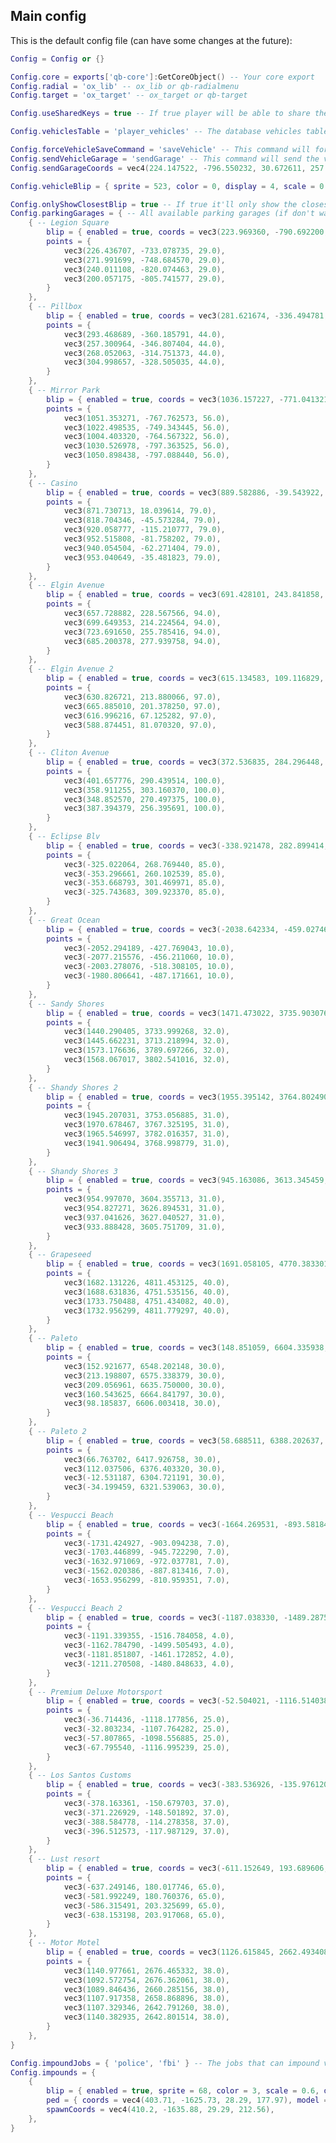 ## Main config 
This is the default config file (can have some changes at the future):
```lua filename="mt-garages/config.lua"
Config = Config or {}

Config.core = exports['qb-core']:GetCoreObject() -- Your core export
Config.radial = 'ox_lib' -- ox_lib or qb-radialmenu
Config.target = 'ox_target' -- ox_target or qb-target

Config.useSharedKeys = true -- If true player will be able to share their vehicles with other players

Config.vehiclesTable = 'player_vehicles' -- The database vehicles table

Config.forceVehicleSaveCommand = 'saveVehicle' -- This command will force the save of the vehicle on the current location (set to false if you don't want this)
Config.sendVehicleGarage = 'sendGarage' -- This command will send the vehicle to a designed garage (only admin)
Config.sendGarageCoords = vec4(224.147522, -796.550232, 30.672611, 257.638550)

Config.vehicleBlip = { sprite = 523, color = 0, display = 4, scale = 0.8 } -- The blip that will show when you locate the vehicle

Config.onlyShowClosestBlip = true -- If true it'll only show the closest parking garage
Config.parkingGarages = { -- All available parking garages (if don't want to use delete or set to false Config.parkingGarages)
    { -- Legion Square
        blip = { enabled = true, coords = vec3(223.969360, -790.692200, 30.869452), sprite = 357, color = 0, scale = 0.6, display = 4 },
        points = {
            vec3(226.436707, -733.078735, 29.0),
            vec3(271.991699, -748.684570, 29.0),
            vec3(240.011108, -820.074463, 29.0),
            vec3(200.057175, -805.741577, 29.0),
        }
    },
    { -- Pillbox
        blip = { enabled = true, coords = vec3(281.621674, -336.494781, 44.919876), sprite = 357, color = 0, scale = 0.6, display = 4 },
        points = {
            vec3(293.468689, -360.185791, 44.0),
            vec3(257.300964, -346.807404, 44.0),
            vec3(268.052063, -314.751373, 44.0),
            vec3(304.998657, -328.505035, 44.0),
        }
    },
    { -- Mirror Park
        blip = { enabled = true, coords = vec3(1036.157227, -771.041321, 58.004242), sprite = 357, color = 0, scale = 0.6, display = 4 },
        points = {
            vec3(1051.353271, -767.762573, 56.0),
            vec3(1022.498535, -749.343445, 56.0),
            vec3(1004.403320, -764.567322, 56.0),
            vec3(1030.526978, -797.363525, 56.0),
            vec3(1050.898438, -797.088440, 56.0),
        }
    },
    { -- Casino
        blip = { enabled = true, coords = vec3(889.582886, -39.543922, 78.764114), sprite = 357, color = 0, scale = 0.6, display = 4 },
        points = {
            vec3(871.730713, 18.039614, 79.0),
            vec3(818.704346, -45.573284, 79.0),
            vec3(920.058777, -115.210777, 79.0),
            vec3(952.515808, -81.758202, 79.0),
            vec3(940.054504, -62.271404, 79.0),
            vec3(953.040649, -35.481823, 79.0),
        }
    },
    { -- Elgin Avenue
        blip = { enabled = true, coords = vec3(691.428101, 243.841858, 93.461678), sprite = 357, color = 0, scale = 0.6, display = 4 },
        points = {
            vec3(657.728882, 228.567566, 94.0),
            vec3(699.649353, 214.224564, 94.0),
            vec3(723.691650, 255.785416, 94.0),
            vec3(685.200378, 277.939758, 94.0),
        }
    },
    { -- Elgin Avenue 2
        blip = { enabled = true, coords = vec3(615.134583, 109.116829, 92.872810), sprite = 357, color = 0, scale = 0.6, display = 4 },
        points = {
            vec3(630.826721, 213.880066, 97.0),
            vec3(665.885010, 201.378250, 97.0),
            vec3(616.996216, 67.125282, 97.0),
            vec3(588.874451, 81.070320, 97.0),
        }
    },
    { -- Cliton Avenue
        blip = { enabled = true, coords = vec3(372.536835, 284.296448, 103.203506), sprite = 357, color = 0, scale = 0.6, display = 4 },
        points = {
            vec3(401.657776, 290.439514, 100.0),
            vec3(358.911255, 303.160370, 100.0),
            vec3(348.852570, 270.497375, 100.0),
            vec3(387.394379, 256.395691, 100.0),
        }
    },
    { -- Eclipse Blv
        blip = { enabled = true, coords = vec3(-338.921478, 282.899414, 85.530602), sprite = 357, color = 0, scale = 0.6, display = 4 },
        points = {
            vec3(-325.022064, 268.769440, 85.0),
            vec3(-353.296661, 260.102539, 85.0),
            vec3(-353.668793, 301.469971, 85.0),
            vec3(-325.743683, 309.923370, 85.0),
        }
    },
    { -- Great Ocean
        blip = { enabled = true, coords = vec3(-2038.642334, -459.027466, 11.415299), sprite = 357, color = 0, scale = 0.6, display = 4 },
        points = {
            vec3(-2052.294189, -427.769043, 10.0),
            vec3(-2077.215576, -456.211060, 10.0),
            vec3(-2003.278076, -518.308105, 10.0),
            vec3(-1980.806641, -487.171661, 10.0),
        }
    },
    { -- Sandy Shores
        blip = { enabled = true, coords = vec3(1471.473022, 3735.903076, 33.662392), sprite = 357, color = 0, scale = 0.6, display = 4 },
        points = {
            vec3(1440.290405, 3733.999268, 32.0),
            vec3(1445.662231, 3713.218994, 32.0),
            vec3(1573.176636, 3789.697266, 32.0),
            vec3(1568.067017, 3802.541016, 32.0),
        }
    },
    { -- Shandy Shores 2
        blip = { enabled = true, coords = vec3(1955.395142, 3764.802490, 32.202957), sprite = 357, color = 0, scale = 0.6, display = 4 },
        points = {
            vec3(1945.207031, 3753.056885, 31.0),
            vec3(1970.678467, 3767.325195, 31.0),
            vec3(1965.546997, 3782.016357, 31.0),
            vec3(1941.906494, 3768.998779, 31.0),
        }
    },
    { -- Shandy Shores 3
        blip = { enabled = true, coords = vec3(945.163086, 3613.345459, 32.655365), sprite = 357, color = 0, scale = 0.6, display = 4 },
        points = {
            vec3(954.997070, 3604.355713, 31.0),
            vec3(954.827271, 3626.894531, 31.0),
            vec3(937.041626, 3627.040527, 31.0),
            vec3(933.888428, 3605.751709, 31.0),
        }
    },
    { -- Grapeseed
        blip = { enabled = true, coords = vec3(1691.058105, 4770.383301, 41.921467), sprite = 357, color = 0, scale = 0.6, display = 4 },
        points = {
            vec3(1682.131226, 4811.453125, 40.0),
            vec3(1688.631836, 4751.535156, 40.0),
            vec3(1733.750488, 4751.434082, 40.0),
            vec3(1732.956299, 4811.779297, 40.0),
        }
    },
    { -- Paleto
        blip = { enabled = true, coords = vec3(148.851059, 6604.335938, 31.865322), sprite = 357, color = 0, scale = 0.6, display = 4 },
        points = {
            vec3(152.921677, 6548.202148, 30.0),
            vec3(213.198807, 6575.338379, 30.0),
            vec3(209.056961, 6635.750000, 30.0),
            vec3(160.543625, 6664.841797, 30.0),
            vec3(98.185837, 6606.003418, 30.0),
        }
    },
    { -- Paleto 2
        blip = { enabled = true, coords = vec3(58.688511, 6388.202637, 31.231415), sprite = 357, color = 0, scale = 0.6, display = 4 },
        points = {
            vec3(66.763702, 6417.926758, 30.0),
            vec3(112.037506, 6376.403320, 30.0),
            vec3(-12.531187, 6304.721191, 30.0),
            vec3(-34.199459, 6321.539063, 30.0),
        }
    },
    { -- Vespucci Beach
        blip = { enabled = true, coords = vec3(-1664.269531, -893.581848, 8.592880), sprite = 357, color = 0, scale = 0.6, display = 4 },
        points = {
            vec3(-1731.424927, -903.094238, 7.0),
            vec3(-1703.446899, -945.722290, 7.0),
            vec3(-1632.971069, -972.037781, 7.0),
            vec3(-1562.020386, -887.813416, 7.0),
            vec3(-1653.956299, -810.959351, 7.0),
        }
    },
    { -- Vespucci Beach 2
        blip = { enabled = true, coords = vec3(-1187.038330, -1489.287598, 4.379669), sprite = 357, color = 0, scale = 0.6, display = 4 },
        points = {
            vec3(-1191.339355, -1516.784058, 4.0),
            vec3(-1162.784790, -1499.505493, 4.0),
            vec3(-1181.851807, -1461.172852, 4.0),
            vec3(-1211.270508, -1480.848633, 4.0),
        }
    },
    { -- Premium Deluxe Motorsport
        blip = { enabled = true, coords = vec3(-52.504021, -1116.514038, 26.433533), sprite = 357, color = 0, scale = 0.6, display = 4 },
        points = {
            vec3(-36.714436, -1118.177856, 25.0),
            vec3(-32.803234, -1107.764282, 25.0),
            vec3(-57.807865, -1098.556885, 25.0),
            vec3(-67.795540, -1116.995239, 25.0),
        }
    },
    { -- Los Santos Customs
        blip = { enabled = true, coords = vec3(-383.536926, -135.976120, 38.685135), sprite = 357, color = 0, scale = 0.6, display = 4 },
        points = {
            vec3(-378.163361, -150.679703, 37.0),
            vec3(-371.226929, -148.501892, 37.0),
            vec3(-388.584778, -114.278358, 37.0),
            vec3(-396.512573, -117.987129, 37.0),
        }
    },
    { -- Lust resort
        blip = { enabled = true, coords = vec3(-611.152649, 193.689606, 70.679947), sprite = 357, color = 0, scale = 0.6, display = 4 },
        points = {
            vec3(-637.249146, 180.017746, 65.0),
            vec3(-581.992249, 180.760376, 65.0),
            vec3(-586.315491, 203.325699, 65.0),
            vec3(-638.153198, 203.917068, 65.0),
        }
    },
    { -- Motor Motel
        blip = { enabled = true, coords = vec3(1126.615845, 2662.493408, 37.999714), sprite = 357, color = 0, scale = 0.6, display = 4 },
        points = {
            vec3(1140.977661, 2676.465332, 38.0),
            vec3(1092.572754, 2676.362061, 38.0),
            vec3(1089.846436, 2660.285156, 38.0),
            vec3(1107.917358, 2658.868896, 38.0),
            vec3(1107.329346, 2642.791260, 38.0),
            vec3(1140.382935, 2642.801514, 38.0),
        }
    },
}

Config.impoundJobs = { 'police', 'fbi' } -- The jobs that can impound vehicles and take impounded vehicles out
Config.impounds = {
    {
        blip = { enabled = true, sprite = 68, color = 3, scale = 0.6, display = 4 },
        ped = { coords = vec4(403.71, -1625.73, 28.29, 177.97), model = 'csb_cop', scenario = 'WORLD_HUMAN_CLIPBOARD' },
        spawnCoords = vec4(410.2, -1635.88, 29.29, 212.56),
    },
}
```
